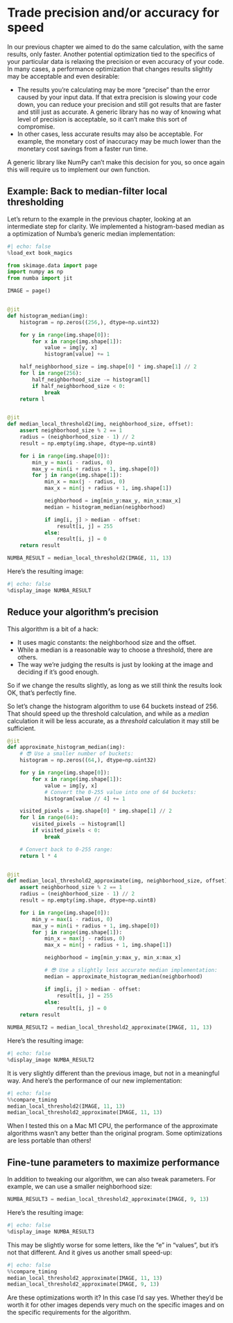 # Trade precision and/or accuracy for speed

In our previous chapter we aimed to do the same calculation, with the same results, only faster.
Another potential optimization tied to the specifics of your particular data is relaxing the precision or even accuracy of your code.
In many cases, a performance optimization that changes results slightly may be acceptable and even desirable:

* The results you're calculating may be more "precise" than the error caused by your input data.
  If that extra precision is slowing your code down, you can reduce your precision and still got results that are faster and still just as accurate.
  A generic library has no way of knowing what level of precision is acceptable, so it can't make this sort of compromise.
* In other cases, less accurate results may also be acceptable.
  For example, the monetary cost of inaccuracy may be much lower than the monetary cost savings from a faster run time.

A generic library like NumPy can't make this decision for you, so once again this will require us to implement our own function.

## Example: Back to median-filter local thresholding

Let's return to the example in the previous chapter, looking at an intermediate step for clarity.
We implemented a histogram-based median as a optimization of Numba's generic median implementation:

```python
#| echo: false
%load_ext book_magics
```

```python
from skimage.data import page
import numpy as np
from numba import jit

IMAGE = page()


@jit
def histogram_median(img):
    histogram = np.zeros((256,), dtype=np.uint32)

    for y in range(img.shape[0]):
        for x in range(img.shape[1]):
            value = img[y, x]
            histogram[value] += 1

    half_neighborhood_size = img.shape[0] * img.shape[1] // 2
    for l in range(256):
        half_neighborhood_size -= histogram[l]
        if half_neighborhood_size < 0:
            break
    return l


@jit
def median_local_threshold2(img, neighborhood_size, offset):
    assert neighborhood_size % 2 == 1
    radius = (neighborhood_size - 1) // 2
    result = np.empty(img.shape, dtype=np.uint8)

    for i in range(img.shape[0]):
        min_y = max(i - radius, 0)
        max_y = min(i + radius + 1, img.shape[0])
        for j in range(img.shape[1]):
            min_x = max(j - radius, 0)
            max_x = min(j + radius + 1, img.shape[1])

            neighborhood = img[min_y:max_y, min_x:max_x]
            median = histogram_median(neighborhood)

            if img[i, j] > median - offset:
                result[i, j] = 255
            else:
                result[i, j] = 0
    return result

NUMBA_RESULT = median_local_threshold2(IMAGE, 11, 13)
```

Here's the resulting image:

```python
#| echo: false
%display_image NUMBA_RESULT
```

## Reduce your algorithm's precision

This algorithm is a bit of a hack:

* It uses magic constants: the neighborhood size and the offset.
* While a median is a reasonable way to choose a threshold, there are others.
* The way we're judging the results is just by looking at the image and deciding if it's good enough.

So if we change the results slightly, as long as we still think the results look OK, that's perfectly fine.

So let's change the histogram algorithm to use 64 buckets instead of 256.
That should speed up the threshold calculation, and while as a _median_ calculation it will be less accurate, as a _threshold_ calculation it may still be sufficient.

```python
@jit
def approximate_histogram_median(img):
    # 😎 Use a smaller number of buckets:
    histogram = np.zeros((64,), dtype=np.uint32)

    for y in range(img.shape[0]):
        for x in range(img.shape[1]):
            value = img[y, x]
            # Convert the 0-255 value into one of 64 buckets:
            histogram[value // 4] += 1

    visited_pixels = img.shape[0] * img.shape[1] // 2
    for l in range(64):
        visited_pixels -= histogram[l]
        if visited_pixels < 0:
            break

    # Convert back to 0-255 range:
    return l * 4


@jit
def median_local_threshold2_approximate(img, neighborhood_size, offset):
    assert neighborhood_size % 2 == 1
    radius = (neighborhood_size - 1) // 2
    result = np.empty(img.shape, dtype=np.uint8)

    for i in range(img.shape[0]):
        min_y = max(i - radius, 0)
        max_y = min(i + radius + 1, img.shape[0])
        for j in range(img.shape[1]):
            min_x = max(j - radius, 0)
            max_x = min(j + radius + 1, img.shape[1])

            neighborhood = img[min_y:max_y, min_x:max_x]

            # 😎 Use a slightly less accurate median implementation:
            median = approximate_histogram_median(neighborhood)

            if img[i, j] > median - offset:
                result[i, j] = 255
            else:
                result[i, j] = 0
    return result

NUMBA_RESULT2 = median_local_threshold2_approximate(IMAGE, 11, 13)
```

Here's the resulting image:

```python
#| echo: false
%display_image NUMBA_RESULT2
```

It is very slightly different than the previous image, but not in a meaningful way.
And here's the performance of our new implementation:

```python
#| echo: false
%%compare_timing
median_local_threshold2(IMAGE, 11, 13)
median_local_threshold2_approximate(IMAGE, 11, 13)
```

::: {.callout-note}
When I tested this on a Mac M1 CPU, the performance of the approximate algorithms wasn't any better than the original program.
Some optimizations are less portable than others!
:::

## Fine-tune parameters to maximize performance

In addition to tweaking our algorithm, we can also tweak parameters.
For example, we can use a smaller neighborhood size:

```python
NUMBA_RESULT3 = median_local_threshold2_approximate(IMAGE, 9, 13)
```

Here's the resulting image:

```python
#| echo: false
%display_image NUMBA_RESULT3
```

This may be slightly worse for some letters, like the "e" in "values", but it's not that different.
And it gives us another small speed-up:

```python
#| echo: false
%%compare_timing
median_local_threshold2_approximate(IMAGE, 11, 13)
median_local_threshold2_approximate(IMAGE, 9, 13)
```

Are these optimizations worth it?
In this case I'd say yes.
Whether they'd be worth it for other images depends very much on the specific images and on the specific requirements for the algorithm.
